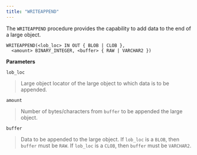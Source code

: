 ```yaml
---
title: "WRITEAPPEND"
---
```




The `WRITEAPPEND` procedure provides the capability to add data to the end of a large object.

    WRITEAPPEND(<lob_loc> IN OUT { BLOB | CLOB },
      <amount> BINARY_INTEGER, <buffer> { RAW | VARCHAR2 })

**Parameters**

`lob_loc`

> Large object locator of the large object to which data is to be appended.

`amount`

> Number of bytes/characters from `buffer` to be appended the large object.

`buffer`

> Data to be appended to the large object. If `lob_loc` is a `BLOB`, then `buffer` must be `RAW`. If `lob_loc` is a `CLOB`, then `buffer` must be `VARCHAR2`.
